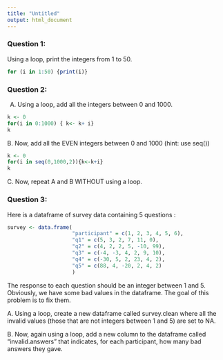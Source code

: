 ```yaml
---
title: "Untitled"
output: html_document
---
```





### Question 1:

Using a loop, print the integers from 1 to 50. 

```r
for (i in 1:50) {print(i)}
```

### Question 2:

A.  Using a loop, add all the integers between 0 and 1000.

```r

k <- 0
for(i in 0:1000) { k<- k+ i}
k


```

B. Now, add all the EVEN integers between 0 and 1000 (hint: use seq())

```r
k <- 0
for(i in seq(0,1000,2)){k<-k+i}
k

```

C. Now, repeat A and B WITHOUT using a loop.

### Question 3:

Here is a dataframe of survey data containing 5 questions :

```r
survey <- data.frame(
                     "participant" = c(1, 2, 3, 4, 5, 6),
                     "q1" = c(5, 3, 2, 7, 11, 0),
                     "q2" = c(4, 2, 2, 5, -10, 99),
                     "q3" = c(-4, -3, 4, 2, 9, 10),
                     "q4" = c(-30, 5, 2, 23, 4, 2),
                     "q5" = c(88, 4, -20, 2, 4, 2)
                     )
```
The response to each question should be an integer between 1 and 5. Obviously, we have some bad values in the dataframe. The goal of this problem is to fix them.

A. Using a loop, create a new dataframe called survey.clean where all the invalid values (those that are not integers between 1 and 5) are set to NA.

B. Now, again using a loop, add a new column to the dataframe called “invalid.answers” that indicates, for each participant, how many bad answers they gave.